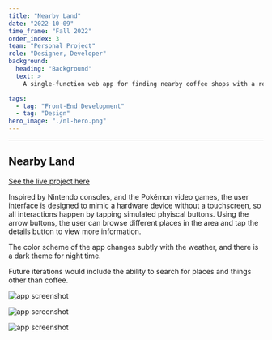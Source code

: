 ```yaml
---
title: "Nearby Land"
date: "2022-10-09"
time_frame: "Fall 2022"
order_index: 3
team: "Personal Project"
role: "Designer, Developer"
background:
  heading: "Background"
  text: >
    A single-function web app for finding nearby coffee shops with a retro-inspired interface built in collaboration with Leo Mancini.

tags:
  - tag: "Front-End Development"
  - tag: "Design"
hero_image: "./nl-hero.png"
---
```


---

<MdxLayout col="10" offset="0">

## Nearby Land

<p>
  <a href='http://coffee.nearby.land' target='_blank'>
    See the live project here
  </a>
</p>

Inspired by Nintendo consoles, and the Pokémon video games, the user interface is designed to mimic a hardware device without a touchscreen, so all interactions happen by tapping simulated phyiscal buttons. Using the arrow buttons, the user can browse different places in the area and tap the details button to view more information.

The color scheme of the app changes subtly with the weather, and there is a dark theme for night time.

Future iterations would include the ability to search for places and things other than coffee.

</MdxLayout>

<MdxLayout col="10" offset="0">

![app screenshot](./cloudy-day.png)

</MdxLayout>

<MdxLayout col="10" offset="0">

![app screenshot](./rainy-day.png)

</MdxLayout>

<MdxLayout col="10" offset="0">

![app screenshot](./rainy-night.png)

</MdxLayout>
